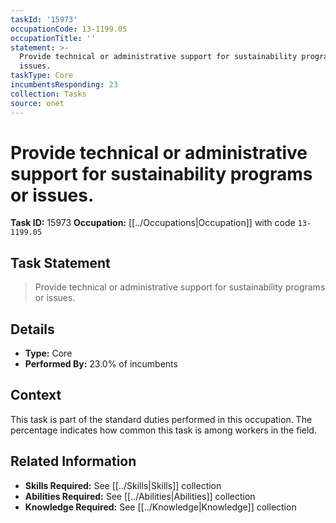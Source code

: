 ```yaml
---
taskId: '15973'
occupationCode: 13-1199.05
occupationTitle: ''
statement: >-
  Provide technical or administrative support for sustainability programs or
  issues.
taskType: Core
incumbentsResponding: 23
collection: Tasks
source: onet
---
```

# Provide technical or administrative support for sustainability programs or issues.

**Task ID:** 15973
**Occupation:** [[../Occupations|Occupation]] with code `13-1199.05`

## Task Statement

> Provide technical or administrative support for sustainability programs or issues.

## Details

- **Type:** Core
- **Performed By:** 23.0% of incumbents

## Context

This task is part of the standard duties performed in this occupation. The percentage indicates how common this task is among workers in the field.

## Related Information

- **Skills Required:** See [[../Skills|Skills]] collection
- **Abilities Required:** See [[../Abilities|Abilities]] collection
- **Knowledge Required:** See [[../Knowledge|Knowledge]] collection
